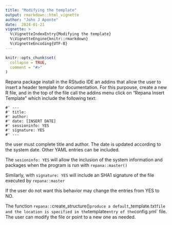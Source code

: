 ```yaml
---
title: "Modifying the template"
output: rmarkdown::html_vignette
author: "John J Aponte"
date:  2024-01-21
vignette: >
  %\VignetteIndexEntry{Modifying the template}
  %\VignetteEngine{knitr::rmarkdown}
  %\VignetteEncoding{UTF-8}
---
```


```r
knitr::opts_chunk$set(
  collapse = TRUE,
  comment = "#>"
)
```


Repana package install in the RStudio IDE an addins that allow the user to
insert a header template for documentation. For this purpouse, create a new R file, 
and in the top of the file call the addins menu click on "Repana Insert Template"
which include the following text:

```
#' ---
#' title:
#' author:
#' date: [INSERT DATE]
#' sessioninfo: YES
#' signature: YES
#' ---
```

the user must complete title and author. The date is updated according to the
system date. Other YAML entries can be included.

The `sesioninfo: YES` will allow the inclusion of the system information and packages
when the program is run with `repana::master()`

Similarly, with `signature: YES` will include an SHA1 signature of the file executed 
by `repana::master`

If the user do not want this behavior may change the entries from YES to NO.

The function `repana::`create_structure()` produce a default `_template.txt` file
and the location is specified in the `template`entry of the `config.yml` file.
The user can modify the file or point to a new one as needed.


